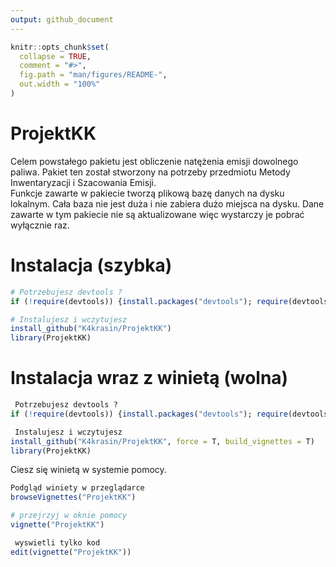 ```yaml
---
output: github_document
---
```


<!-- README.md is generated from README.Rmd. Please edit that file -->

```r
knitr::opts_chunk$set(
  collapse = TRUE,
  comment = "#>",
  fig.path = "man/figures/README-",
  out.width = "100%"
)
```

# ProjektKK

Celem powstałego pakietu jest obliczenie natężenia emisji dowolnego paliwa. Pakiet ten został stworzony na potrzeby przedmiotu Metody Inwentaryzacji i Szacowania Emisji.  
Funkcje zawarte w pakiecie tworzą plikową bazę danych na dysku lokalnym. Cała baza nie jest duża i nie zabiera dużo miejsca na dysku. Dane zawarte w tym pakiecie nie są aktualizowane
więc wystarczy je pobrać wyłącznie raz.


# Instalacja (szybka)

```r
# Potrzebujesz devtools ?
if (!require(devtools)) {install.packages("devtools"); require(devtools)}

# Instalujesz i wczytujesz
install_github("K4krasin/ProjektKK")
library(ProjektKK)
```



# Instalacja wraz z winietą (wolna)

```r
 Potrzebujesz devtools ?
if (!require(devtools)) {install.packages("devtools"); require(devtools)}

 Instalujesz i wczytujesz
install_github("K4krasin/ProjektKK", force = T, build_vignettes = T)
library(ProjektKK)
```

Ciesz się winietą w systemie pomocy.

```r
Podgląd winiety w przeglądarce
browseVignettes("ProjektKK")

# przejrzyj w oknie pomocy
vignette("ProjektKK")

 wyswietli tylko kod
edit(vignette("ProjektKK"))
```
